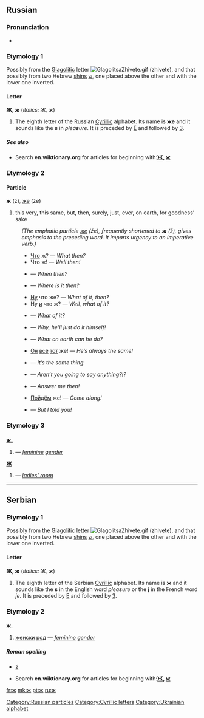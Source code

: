 ==Russian==

===Pronunciation===
* {{IPA|/ʐ/|lang=ru}}

===Etymology 1===
Possibly from the [[Glagolitic]] letter [[Image:GlagolitsaZhivete.gif]] (zhivete), and that possibly from two Hebrew [[shin#Etymology 2|shin]]s [[ש]], one placed above the other and with the lower one inverted.

====Letter====
'''Ж, ж''' (''italics: Ж, ж'')

# The eighth letter of the Russian [[Cyrillic]] alphabet. Its name is '''же''' {{IPAchar|(žɛ)}} and it sounds like the '''s''' in ''plea'''s'''ure''. It is preceded by [[ё|Ё]] and followed by [[з|З]].

=====See also=====
* Search '''en.wiktionary.org''' for articles for beginning with:''' [http://en.wiktionary.org/w/index.php?title=Special%3AAllpages&from=%D0%96&namespace=0 Ж], [http://en.wiktionary.org/w/index.php?title=Special%3AAllpages&from=%D0%B6&namespace=0 ж]'''

===Etymology 2===

====Particle====
'''ж''' (ž), [[же]] (že)

# this very, this same, but, then, surely, just, ever, on earth, for goodness’ sake<br>
: ''(The emphatic particle [[же]] (že), frequently shortened to '''ж''' (ž), gives emphasis to the preceding word. It imparts urgency to an imperative verb.)''
:* [[что|Что]] ж? — ''What then?''
:* Что ж! — ''Well then!''
:* {{Cyrl|[[когда|Когда́]] же?}} — ''When then?''
:* {{Cyrl|[[где|Где]] же э́то?}} — ''Where is it then?''
:* [[ну|Ну]] что же? — ''What of it, then?''
:* Ну [[и]] что ж? — ''Well, what of it?''
:* {{Cyrl|Что ж [[из]] [[этот|э́того]]?}} — ''What of it?''
:* {{Cyrl|Что ж, [[он]] [[сам]] э́то [[делать|сде́лает]]!}} — ''Why, he’ll just do it himself!''
:* {{Cyrl|Что же [[он|ему́]] [[делать|де́лать]]?}} — ''What on earth can he do?''
:* [[Он]] [[весь|всё]] [[тот]] же! — ''He’s always the same!''
:* {{Cyrl|Это то́ же [[самый|са́мое]].}} — ''It’s the same thing.''
:* {{Cyrl|[[говорить|Говори́те]] же!}} — ''Aren’t you going to say anything?!?''
:* {{Cyrl|[[отвечать|Отвеча́йте]] же?}} — ''Answer me then!''
:* [[идти|Пойдём]] же! — ''Come along!''
:* {{Cyrl|[[я|Я]] же [[ты|тебе́]] [[говорить|сказа́л]]!}} — ''But I told you!''

===Etymology 3===

===={{abbreviation|Russian}}====
'''[[ж.]]'''

# {{Cyrl|[[женский|же́нский]] [[род]]}} {{m}} — ''[[feminine]] [[gender]]''

'''[[Ж]]'''
# {{Cyrl|[[женская|же́нская]] ([[уборная|убо́рная]])}} — ''[[ladies' room]]''

[[Category:Russian particles]]

----

==Serbian==

===Etymology 1===
Possibly from the [[Glagolitic]] letter [[Image:GlagolitsaZhivete.gif]] (zhivete), and that possibly from two Hebrew [[shin#Etymology 2|shin]]s [[ש]], one placed above the other and with the lower one inverted.

====Letter====
'''Ж, ж''' (''italics: Ж, ж'')

# The eighth letter of the Serbian [[Cyrillic]] alphabet. Its name is '''ж''' {{IPAchar|(žɛ)}} and it sounds like the '''s''' in the English word ''plea'''s'''ure'' or the '''j''' in the French word ''je''. It is preceded by [[е|Е]] and followed by [[з|З]].

===Etymology 2===

===={{abbreviation|Serbian}}====
'''ж.'''

# [[женски]] [[род]] {{m}} — ''[[feminine]] [[gender]]''

=====Roman spelling=====
* [[ž#Serbian|ž]]

* Search '''en.wiktionary.org''' for articles for beginning with:''' [http://en.wiktionary.org/w/index.php?title=Special%3AAllpages&from=%D0%96&namespace=0 Ж], [http://en.wiktionary.org/w/index.php?title=Special%3AAllpages&from=%D0%B6&namespace=0 ж]'''

[[Category:Cyrillic letters]]
[[Category:Ukrainian alphabet]]

[[fr:ж]]
[[mk:ж]]
[[pt:ж]]
[[ru:ж]]